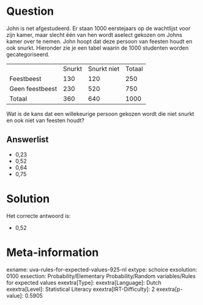 Question
========

John is net afgestudeerd. Er staan 1000 eerstejaars op de wachtlijst
voor zijn kamer, maar slecht één van hen wordt aselect gekozen om Johns
kamer over te nemen. John hoopt dat deze persoon van feesten houdt en
ook snurkt. Hieronder zie je een tabel waarin de 1000 studenten worden
gecategoriseerd.

  ----------------- -------- ------------- --------
                    Snurkt   Snurkt niet   Totaal
  Feestbeest        130      120           250
  Geen feestbeest   230      520           750
  Totaal            360      640           1000
  ----------------- -------- ------------- --------

Wat is de kans dat een willekeurige persoon gekozen wordt die niet
snurkt en ook niet van feesten houdt?

Answerlist
----------

* 0,23
* 0,52
* 0,64
* 0,75

Solution
========

Het correcte antwoord is: 

* 0,52

Meta-information
================
exname: uva-rules-for-expected-values-925-nl
extype: schoice
exsolution: 0100
exsection: Probability/Elementary Probability/Random variables/Rules for expected values
exextra[Type]: 
exextra[Language]: Dutch
exextra[Level]: Statistical Literacy
exextra[IRT-Difficulty]: 2
exextra[p-value]: 0.5905
